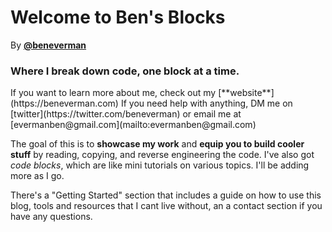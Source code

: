 # Welcome to Ben's Blocks
By [**@beneverman**](https://twitter.com/beneverman)
### Where I break down code, one block at a time.


<Callout emoji="👾" type="info">
    If you want to learn more about me, check out my [**website**](https://beneverman.com)
</Callout>
<Callout>
    If you need help with anything, DM me on [twitter](https://twitter.com/beneverman) or email me at [evermanben@gmail.com](mailto:evermanben@gmail.com)
</Callout>

The goal of this is to **showcase my work** and **equip you to build cooler stuff** by reading, copying, and reverse engineering the code. I've also got *code blocks*, which are like mini tutorials on various topics. I'll be adding more as I go.

There's a "Getting Started" section that includes a guide on how to use this blog, tools and resources that I cant live without, an a contact section if you have any questions.